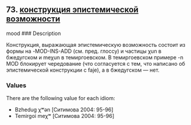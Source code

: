 ## 73. <a href =  'https://agricolamz.github.io/The_Circassian_Isoglosses_Database/73.html'>конструкция эпистемической возможности</a>
mood
### Description

Конструкция, выражающая эпистемическую возможность состоит из формы на -MOD-INS-ADD (см. пред. глоссу) и частицы χun в бжедугском и meχun в темиргоевском. В темиргоевском примере -n MOD блокирует чередование (что согласуется с тем, что написано об эпистемической конструкции с faje), а в бжедугском — нет.

### Values
There are the following value for each idiom:

* Bzhedug  χʷən [Ситимова 2004: 95-96] 
* Temirgoi  meχʷ [Ситимова 2004: 95-96] 

